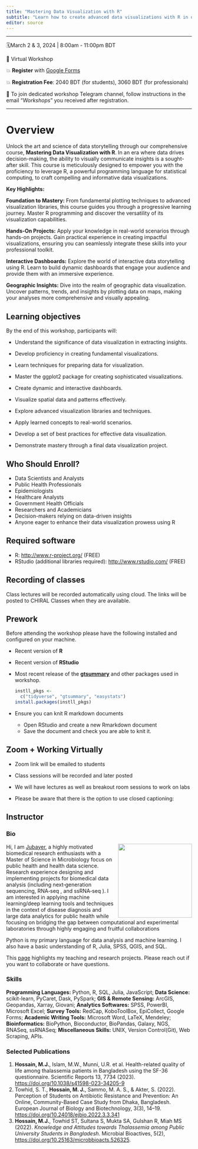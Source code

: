 ---
title: "Mastering Data Visualization with R"
subtitle: "Learn how to create advanced data visualizations with R in order to transform your data into actionable insight."
editor: source
---

<!-- https://github.com/rstudio-conf-2022/teach-ds -->

------------------------------------------------------------------------

🗓March 2 & 3,  2024 \| 8:00am - 11:00pm BDT

🏨 Virtual Workshop 

💥 **Register** with [Google Forms]() 

💥 **Registration Fee**: 2040 BDT (for students), 3060 BDT (for professionals)

📝 To join dedicated workshop Telegram channel, follow instructions in the email "*Workshops*" you received after registration. 

------------------------------------------------------------------------

# Overview
Unlock the art and science of data storytelling through our comprehensive course, **Mastering Data Visualization with R**. In an era where data drives decision-making, the ability to visually communicate insights is a sought-after skill. This course is meticulously designed to empower you with the proficiency to leverage R, a powerful programming language for statistical computing, to craft compelling and informative data visualizations.

**Key Highlights:**

**Foundation to Mastery:** From fundamental plotting techniques to advanced visualization libraries, this course guides you through a progressive learning journey. Master R programming and discover the versatility of its visualization capabilities.

**Hands-On Projects:** Apply your knowledge in real-world scenarios through hands-on projects. Gain practical experience in creating impactful visualizations, ensuring you can seamlessly integrate these skills into your professional toolkit.

**Interactive Dashboards:** Explore the world of interactive data storytelling using R. Learn to build dynamic dashboards that engage your audience and provide them with an immersive experience.

**Geographic Insights:** Dive into the realm of geographic data visualization. Uncover patterns, trends, and insights by plotting data on maps, making your analyses more comprehensive and visually appealing.

## Learning objectives 
By the end of this workshop, participants will:

- Understand the significance of data visualization in extracting insights.

- Develop proficiency in creating fundamental visualizations.

- Learn techniques for preparing data for visualization.

- Master the ggplot2 package for creating sophisticated visualizations.

- Create dynamic and interactive dashboards.

- Visualize spatial data and patterns effectively.

- Explore advanced visualization libraries and techniques.

- Apply learned concepts to real-world scenarios.

- Develop a set of best practices for effective data visualization.

- Demonstrate mastery through a final data visualization project.



## Who Should Enroll?
- Data Scientists and Analysts
- Public Health Professionals
- Epidemiologists
- Healthcare Analysts
- Government Health Officials
- Researchers and Academicians
- Decision-makers relying on data-driven insights
- Anyone eager to enhance their data visualization prowess using R




## Required software
- R: <http://www.r-project.org/> (FREE)
- RStudio (additional libraries required): <http://www.rstudio.com/> (FREE)


## Recording of classes
Class lectures will be recorded automatically using cloud. The links will be posted to CHIRAL Classes when they are available. 


## Prework

Before attending the workshop please have the following installed and configured on your machine.

-   Recent version of **R**

-   Recent version of **RStudio**

-   Most recent release of the [**gtsummary**](https://www.danieldsjoberg.com/gtsummary/) and other packages used in workshop.

    ``` r
    instll_pkgs <- 
      c("tidyverse", "gtsummary", "easystats")
    install.packages(instll_pkgs)
    ```
-   Ensure you can knit R markdown documents

    -   Open RStudio and create a new Rmarkdown document
    -   Save the document and check you are able to knit it.



## Zoom + Working Virtually

-   Zoom link will be emailed to students

-   Class sessions will be recorded and later posted

-   We will have lectures as well as breakout room sessions to work on labs

-   Please be aware that there is the option to use closed captioning:



## Instructor 
### Bio
![](images/JHossain.jpg){style="float:right;padding: 0 0 0 10px;" fig-alt="Headshot of Jubayer" width="200"} 

Hi, I am [Jubayer](https://hossainlab.github.io/), a highly motivated biomedical research enthusiasts with a Master of Science in Microbiology focus on public health and health data science. Research experience designing and implementing projects for biomedical data analysis (including next‑generation sequencing, RNA‑seq , and ssRNA‑seq ). I am interested in applying machine learning/deep learning tools and techniques in the context of disease diagnosis and large data analytics for public health while focusing on bridging the gap between computational and experimental laboratories through highly engaging and fruitful collaborations

Python is my primary language for data analysis and machine learning. I also have a basic understanding of R, Julia, SPSS, QGIS, and SQL.

This [page](https://hossainlab.github.io/) highlights my teaching and research projects. Please reach out if you want to collaborate or have questions.

### Skills 
**Programming Languages:** Python, R, SQL, Julia, JavaScript; **Data Science:** scikit-learn, PyCaret, Dask, PySpark; **GIS & Remote Sensing:** ArcGIS, Geopandas, Xarray, Giovani; **Analytics Softwares:** SPSS, PowerBI, Microsoft Excel; **Survey Tools:** RedCap, KoboToolBox, EpiCollect, Google Forms; **Academic Writing Tools:** Microsoft Word, LaTeX, Mendeley; **Bioinformatics:** BioPython, Bioconductor, BioPandas, Galaxy, NGS, RNASeq, ssRNASeq; **Miscellaneous Skills:** UNIX, Version Control(Git), Web Scraping, APIs.


### Selected Publications 
1. **Hossain, M.J.**, Islam, M.W., Munni, U.R. et al. Health-related quality of life among thalassemia patients in Bangladesh using the SF-36 questionnaire. Scientific Reports 13, 7734 (2023). <https://doi.org/10.1038/s41598-023-34205-9>
2. Towhid, S. T., **Hossain, M. J.**, Sammo, M. A. S., & Akter, S. (2022). Perception of Students on Antibiotic Resistance and Prevention: An Online, Community-Based Case Study from Dhaka, Bangladesh. European Journal of Biology and Biotechnology, 3(3), 14–19. <https://doi.org/10.24018/ejbio.2022.3.3.341>
3. **Hossain, M.J.**, Towhid ST, Sultana S, Mukta SA, Gulshan R, Miah MS (2022). *Knowledge and Attitudes towards Thalassemia among Public University Students in Bangladesh*. Microbial Bioactives, 5(2), <https://doi.org/10.25163/microbbioacts.526325>.





